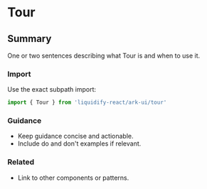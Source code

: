 # Tour
## Summary
One or two sentences describing what Tour is and when to use it.

### Import
Use the exact subpath import:

```ts
import { Tour } from 'liquidify-react/ark-ui/tour'
```

### Guidance
- Keep guidance concise and actionable.
- Include do and don't examples if relevant.

### Related
- Link to other components or patterns.
